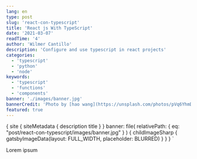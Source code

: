 ```yaml
---
lang: en
type: post
slug: 'react-con-typescript'
title: 'React js With TypeScript'
date: '2021-03-07'
readTime: '4'
author: 'Wilmer Cantillo'
description: 'Configure and use typescript in react projects'
categories:
  - 'typescript'
  - 'python'
  - 'node'
keywords:
  - 'typescript'
  - 'functions'
  - 'components'
banner: './images/banner.jpg'
bannerCredit: 'Photo by [hao wang](https://unsplash.com/photos/pVq6YhmDPtk)'
featured: true
---
```


  {
    site {
      siteMetadata {
        description
        title
      }
    }
    banner: file(
      relativePath: { eq: "post/react-con-typescript/images/banner.jpg" }
    ) {
      childImageSharp {
        gatsbyImageData(layout: FULL_WIDTH, placeholder: BLURRED)
      }
    }
  }
`

Lorem ipsum
